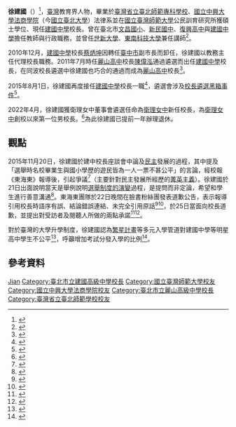 {{Otheruses|徐建国}}
{{Infobox Officeholder
|name          = 徐建國
|image         = 徐建國（臺灣教育）.JPG
|caption       = 徐建國（攝於2015年）
|birth_name    = 
|birth_date    = 1962年
|birth_place   =
|death_date    = 
|death_place   = 
|death_cause   = 
|resting_place = 
|resting_place_coordinates = <!-- {{coord|LAT|LONG|display=inline,title}} -->
|residence     = 
|ethnicity     = 
|known_for     = [[臺北市立建國中學|臺北市立建國中學]]校長
|educate     =*[[臺灣省立臺北師範學校|臺灣省立臺北師範專科學校]]
*[[國立中興大學法商學院|國立中興大學法商學院]]法律系
*[[國立臺灣師範大學|國立臺灣師範大學]]公民訓育研究所碩士
|alma_mater    = 
|office        = [[臺北市立建國中學|臺北市立建國中學]]校長
|term_start    = 2015年8月
|term_end      = 
|predecessor   = [[陳偉泓|陳偉泓]]
|successor     = 
|office1       = [[臺北市立麗山高級中學|臺北市立麗山高級中學]]校長
|term_start1   = 2011年7月
|term_end1     = 2015年7月
|predecessor1  = [[陳偉泓|陳偉泓]]
|successor1    = [[柯明樹|柯明樹]]
|office2        = [[臺北市立建國中學|臺北市立建國中學]]代理校長
|term_start2    = 2010年12月
|term_end2      = 2011年7月
|predecessor2   = [[蔡炳坤|蔡炳坤]]
|successor2     = [[陳偉泓|陳偉泓]]
|party         = 
|boards        = 
|religion      = 
|spouse        = 
|children      = 
|parents       = 
|awards        = 
|allegiance= 
|branch= 
|serviceyears= 
|rank=  
|commands= 
|unit=  
|battles= 
|signature     = 
}}

'''徐建國'''（{{bd|1962年|}}）<ref>{{cite news|title=北市：徐建國出任建中校長|publisher=[[中央社|中央社]]|date=2015-03-13|author=黃麗芸|url=https://tw.news.yahoo.com/北市-徐建國出任建中校長-090745844.html}}</ref>，[[台灣|臺灣]]教育界人物，畢業於[[臺灣省立臺北師範專科學校|臺灣省立臺北師範專科學校]]、[[國立中興大學法商學院|國立中興大學法商學院]]（今[[國立台北大學|國立臺北大學]]）法律系並在[[國立臺灣師範大學|國立臺灣師範大學]]公民訓育研究所獲碩士學位、現任[[建國中學|建國中學]]校長。曾在臺北市[[臺北市士林區文昌國民小學|文昌國小]]、[[新民國中|新民國中]]、[[台北市立復興高級中學|復興高中]]與[[建國中學|建國中學]]擔任教師與行政職務，並曾任[[世新大學|世新大學]]、[[東南科技大學|東南科技大學]]兼任講師<ref>{{cite web|url=http://www2.lssh.tp.edu.tw/~principal/|title=台北市立麗山高級中學 徐建國校長|publisher=麗山高中|access-date=2013-03-24|archive-url=https://web.archive.org/web/20121122033621/http://www2.lssh.tp.edu.tw/~principal/#|archive-date=2012-11-22|dead-url=no}}</ref>。

2010年12月，[[建國中學|建國中學]]校長[[蔡炳坤|蔡炳坤]]因轉任[[台中市|臺中市]]副市長而卸任，徐建國以教務主任代理校長職務。2011年7月時任[[麗山高中|麗山高中]]校長[[陳偉泓|陳偉泓]]通過遴選而出任[[建國中學|建國中學]]校長，在同波校長遴選中徐建國也巧合的通過而成為[[麗山高中|麗山高中]]校長<ref>{{cite web|url=http://www.libertytimes.com.tw/2011/new/may/9/today-north18.htm|title=麗山、建中校長互調|publisher=[[自由時報|自由時報]]|deadurl=yes|archiveurl=https://web.archive.org/web/20110816033801/http://www.libertytimes.com.tw/2011/new/may/9/today-north18.htm|archivedate=2011-08-16}}</ref>。

2015年8月1日，徐建國再度接任[[建國中學|建國中學]]校長一職<ref>{{cite web|url=http://udn.com/news/story/6886/763954-%E5%BE%90%E5%BB%BA%E5%9C%8B-%E6%8E%A5%E5%BB%BA%E4%B8%AD%E6%A0%A1%E9%95%B7|title=徐建國 接建中校長|publisher=[[聯合報|聯合報]]|author=吳思萍|date=2015-03-14|accessdate=2015-03-15|archive-url=https://web.archive.org/web/20150318074740/http://udn.com/news/story/6886/763954-%E5%BE%90%E5%BB%BA%E5%9C%8B-%E6%8E%A5%E5%BB%BA%E4%B8%AD%E6%A0%A1%E9%95%B7#|archive-date=2015-03-18|dead-url=no}}</ref>，遴選會涉及[[2015校長遴選黑箱事件|校長遴選黑箱事件]]<ref>{{cite news|title=建中校長「票票不等值」惹議 再被爆校長遴選有問題|url=https://news.ltn.com.tw/news/life/breakingnews/1515986|publisher=[[自由時報|自由時報]]|date=2015-11-21|accessdate=2019-09-08|archive-date=2018-11-30|archive-url=https://web.archive.org/web/20181130084438/http://news.ltn.com.tw/news/life/breakingnews/1515986|dead-url=no}}</ref>。

2022年4月，徐建國獲衛理女中董事會遴選任命為[[衛理女中|衛理女中]]新任校長，為[[衛理女中|衛理女中]]創校以來第一位男校長。<ref>{{cite web|url=https://anntw.com/articles/20220410-wXFu|title=建中男校長徐健國 將領導衛理女中前行|publisher=台灣醒報|author=胡為每|date=2022-04-10|access-date=2022-04-10|archive-date=2022-06-02|archive-url=https://web.archive.org/web/20220602020053/https://anntw.com/articles/20220410-wXFu}}</ref>為此徐建國已提前一年辦理退休。

==觀點==
2015年11月20日，徐建國於建中校長座談會中論及[[民主|民主]]發展的過程，其中提及「選舉時名校畢業生與國小學歷的遊民皆為一人一票不甚公平」的言論，經校報《東海東》報導後，引起爭議<ref>{{Cite news|url = http://udn.com/news/story/9/1328482|title = 多數≠民主？建中校長：學識不同 遊民、名校生票效相同不公平|last = |first = |date = 2015-11-21|publisher=[[聯合新聞網|聯合新聞網]] |accessdate = 2015-11-21|archive-url = https://web.archive.org/web/20151121172431/http://udn.com/news/story/9/1328482#|archive-date = 2015-11-21|dead-url = no}}</ref>（主要針對民主發展所經歷的[[精英主义|菁英主義]]）。徐建國於21日出面說明當天是舉例說明[[投票制度|選舉制度的演變]]過程，是提問而非定論，希望和學生進行善意溝通<ref>{{Cite news|url = http://udn.com/news/story/9/1328863|title = 名校生遊民投票說 建中校長：誤解|last = |first = |date = 2015-11-21|publisher = [[中央社|中央社]]|accessdate = 2015-11-21|quote = |archive-url = https://web.archive.org/web/20151121155711/http://udn.com/news/story/9/1328863#|archive-date = 2015-11-21|dead-url = no}}</ref>。東海東團隊於22日晚間在臉書粉絲團發表道歉公告，表示報導引用校長時語序有誤、結論錯誤連結、未完全引用原話<ref>{{Cite news|url = http://udn.com/news/story/9/1331722|publisher=[[中央社|中央社]]|title = 建中「東海東」臉書向校長道歉：引用校長語序有誤|last = |first = |date = 2015-11-23|work = |accessdate = 2015-11-23|quote = |archive-url = https://web.archive.org/web/20151123223941/http://udn.com/news/story/9/1331722#|archive-date = 2015-11-23|dead-url = no}}</ref><ref>{{Cite web|url = https://www.facebook.com/ckToTheEast/posts/995968763797918|title = 【東海東聲明稿】|accessdate = 2015-11-26|author = |date = 2015-11-22|publisher = |quote = |archive-url = https://web.archive.org/web/20160106204139/https://www.facebook.com/ckToTheEast/posts/995968763797918#|archive-date = 2016-01-06|dead-url = no}}</ref>，於25日當面向校長道歉，並提出對受訪者及閱聽人所做的兩點承諾<ref>{{Cite web|url = https://www.facebook.com/ckToTheEast/posts/997409093653885|title = 東海東25日聲明|accessdate = 2015-11-26|author = |date = 2015-11-26|publisher = |quote = 一、若為私下訪談，則報導稿件擬好後一律將報導送交受訪者確認，受訪者針對自身所提內容做出的更正，本報將完全尊重受訪者意願進行修改，直至受訪者確認無誤後方刊出。二、若為公開發言之紀錄報導，則本報必隨報導刊出時「同時」附上錄音／錄影檔，供閱聽人檢視報導內容。以上兩點承諾對於校內行政人員、老師、學生及任何接受《東海東》採訪者皆適用，本報亦承諾未來將恪守此二項報導規範，並誠摯邀請所有閱聽人一同監督，持續為促進校內公共討論的空間努力。|via = [[Facebook|Facebook]]|archive-date = 2018-11-09|archive-url = https://web.archive.org/web/20181109012221/https://www.facebook.com/ckToTheEast/posts/997409093653885|dead-url = no}}</ref><ref>{{Cite news|url = http://udn.com/news/story/9/1338164|title = 建中東海東：稿件讓受訪者改到無誤才刊|last = |first = |date = 2015-11-25|work = |accessdate = 2015-11-26|archive-url = https://web.archive.org/web/20151126062541/http://udn.com/news/story/9/1338164#|archive-date = 2015-11-26|dead-url = no}}</ref>。

對於臺灣的大學升學制度，徐建國認為[[繁星計畫|繁星計畫]]等多元入學管道對建國中學等明星高中學生不公平<ref>{{cite news|title=在校排名前1%就能上台大 徐建國：繁星對建中學生不公平|publisher=ETtoday新聞雲|url=https://www.ettoday.net/news/20160721/739735.htm|date=2016-07-21|accessdate=2019-09-08|archive-date=2016-09-26|archive-url=https://web.archive.org/web/20160926081614/http://www.ettoday.net/news/20160721/739735.htm|dead-url=no}}</ref>，呼籲增加考試分發入學的比例<ref>{{cite news|title=建中校長開砲：籲考試分發入學提升到50%|author=馮靖惠|date=2019-04-28|publisher=[[聯合報|聯合報]]|url=https://udn.com/news/story/7266/3781942|accessdate=2019-09-08|archive-date=2019-04-28|archive-url=https://web.archive.org/web/20190428103926/https://udn.com/news/story/7266/3781942|dead-url=no}}</ref>。

== 參考資料 ==
{{Reflist|2}}

{{start box}}
{{succession box|[[蔡炳坤|蔡炳坤]]|[[陳偉泓|陳偉泓]]|[[臺北市立建國高級中學|臺北市立建國中學]]校長<br>（代理）|2010年12月—2011年7月}}
{{succession box|[[陳偉泓|陳偉泓]]|[[柯明樹|柯明樹]]|[[臺北市立麗山高級中學|臺北市立麗山高級中學]]校長|2011年7月—2015年7月}}
{{succession box|[[陳偉泓|陳偉泓]]|現任|[[臺北市立建國高級中學|臺北市立建國中學]]校長|2015年8月—}}
{{end box}}
{{portalbar|台灣|教育}}
{{Authority control}}
{{DEFAULTSORT:Xu徐}}
[[Category:徐姓|Jian]]
[[Category:臺北市立建國高級中學校長|Category:臺北市立建國高級中學校長]]
[[Category:國立臺灣師範大學校友|Category:國立臺灣師範大學校友]]
[[Category:國立中興大學法商學院校友|Category:國立中興大學法商學院校友]]
[[Category:臺北市立麗山高級中學校長|Category:臺北市立麗山高級中學校長]]
[[Category:臺灣省立臺北師範學校校友|Category:臺灣省立臺北師範學校校友]]